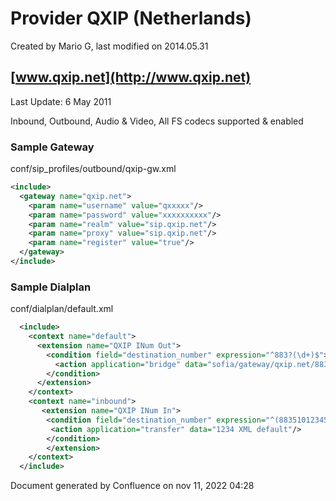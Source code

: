 
# Provider QXIP (Netherlands) 

 Created by  Mario G, last modified on 2014.05.31

## [www.qxip.net](http://www.qxip.net)

Last Update: 6 May 2011

Inbound, Outbound, Audio & Video, All FS codecs supported & enabled

### Sample Gateway

conf/sip\_profiles/outbound/qxip-gw.xml

```xml
<include>
  <gateway name="qxip.net">
    <param name="username" value="qxxxxx"/>
    <param name="password" value="xxxxxxxxxx"/>
    <param name="realm" value="sip.qxip.net"/>
    <param name="proxy" value="sip.qxip.net"/>
    <param name="register" value="true"/>
  </gateway>
</include>
```

### Sample Dialplan

conf/dialplan/default.xml

```xml
  <include>
    <context name="default">
      <extension name="QXIP INum Out">
        <condition field="destination_number" expression="^883?(\d+)$">
          <action application="bridge" data="sofia/gateway/qxip.net/883$1"/>
        </condition>
      </extension>
    </context>
    <context name="inbound">
       <extension name="QXIP INum In">
        <condition field="destination_number" expression="^(883510123456789)$">
         <action application="transfer" data="1234 XML default"/>
        </condition>
        </extension>
    </context>
  </include>   
```

Document generated by Confluence on nov 11, 2022 04:28
